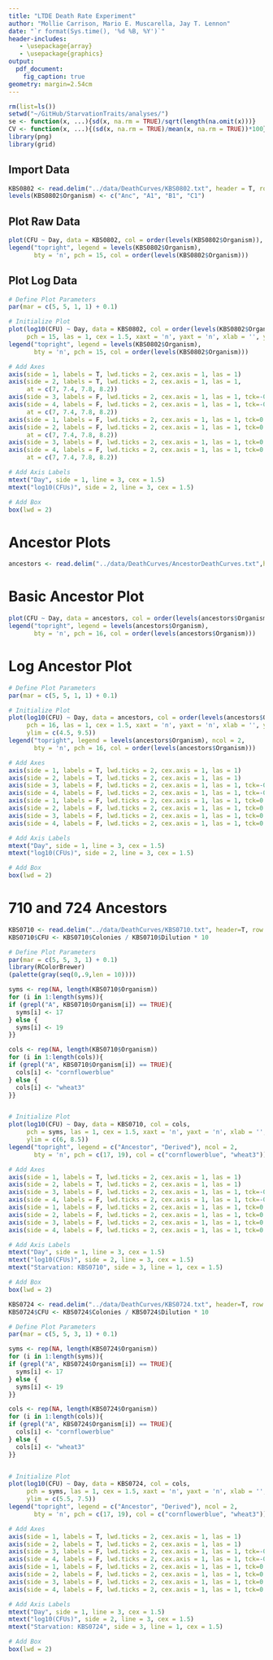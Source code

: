 ```yaml
---
title: "LTDE Death Rate Experiment"
author: "Mollie Carrison, Mario E. Muscarella, Jay T. Lennon"
date: "`r format(Sys.time(), '%d %B, %Y')`"
header-includes:
   - \usepackage{array}
   - \usepackage{graphics}
output: 
  pdf_document:
    fig_caption: true
geometry: margin=2.54cm
---
```


```r
rm(list=ls())
setwd("~/GitHub/StarvationTraits/analyses/")
se <- function(x, ...){sd(x, na.rm = TRUE)/sqrt(length(na.omit(x)))}
CV <- function(x, ...){(sd(x, na.rm = TRUE)/mean(x, na.rm = TRUE))*100}
library(png)
library(grid)
```

## Import Data
```r
KBS0802 <- read.delim("../data/DeathCurves/KBS0802.txt", header = T, row.names = NULL)
levels(KBS0802$Organism) <- c("Anc", "A1", "B1", "C1")

```

## Plot Raw Data
```r
plot(CFU ~ Day, data = KBS0802, col = order(levels(KBS0802$Organism)), pch = 15)
legend("topright", legend = levels(KBS0802$Organism), 
       bty = 'n', pch = 15, col = order(levels(KBS0802$Organism)))
```

## Plot Log Data
```r
# Define Plot Parameters
par(mar = c(5, 5, 1, 1) + 0.1)

# Initialize Plot
plot(log10(CFU) ~ Day, data = KBS0802, col = order(levels(KBS0802$Organism)), 
     pch = 15, las = 1, cex = 1.5, xaxt = 'n', yaxt = 'n', xlab = '', ylab = '')
legend("topright", legend = levels(KBS0802$Organism), 
       bty = 'n', pch = 15, col = order(levels(KBS0802$Organism)))

# Add Axes
axis(side = 1, labels = T, lwd.ticks = 2, cex.axis = 1, las = 1)
axis(side = 2, labels = T, lwd.ticks = 2, cex.axis = 1, las = 1, 
     at = c(7, 7.4, 7.8, 8.2))
axis(side = 3, labels = F, lwd.ticks = 2, cex.axis = 1, las = 1, tck=-0.02)
axis(side = 4, labels = F, lwd.ticks = 2, cex.axis = 1, las = 1, tck=-0.02, 
     at = c(7, 7.4, 7.8, 8.2))
axis(side = 1, labels = F, lwd.ticks = 2, cex.axis = 1, las = 1, tck=0.01)
axis(side = 2, labels = F, lwd.ticks = 2, cex.axis = 1, las = 1, tck=0.01, 
     at = c(7, 7.4, 7.8, 8.2))
axis(side = 3, labels = F, lwd.ticks = 2, cex.axis = 1, las = 1, tck=0.01)
axis(side = 4, labels = F, lwd.ticks = 2, cex.axis = 1, las = 1, tck=0.01, 
     at = c(7, 7.4, 7.8, 8.2))

# Add Axis Labels
mtext("Day", side = 1, line = 3, cex = 1.5)
mtext("log10(CFUs)", side = 2, line = 3, cex = 1.5)

# Add Box
box(lwd = 2)
```

# Ancestor Plots
```r
ancestors <- read.delim("../data/DeathCurves/AncestorDeathCurves.txt",header=T, row.names = NULL)
```

# Basic Ancestor Plot
```r
plot(CFU ~ Day, data = ancestors, col = order(levels(ancestors$Organism)), pch = 16)
legend("topright", legend = levels(ancestors$Organism), 
       bty = 'n', pch = 16, col = order(levels(ancestors$Organism)))

```


# Log Ancestor Plot
```r
# Define Plot Parameters
par(mar = c(5, 5, 1, 1) + 0.1)

# Initialize Plot
plot(log10(CFU) ~ Day, data = ancestors, col = order(levels(ancestors$Organism)), 
     pch = 16, las = 1, cex = 1.5, xaxt = 'n', yaxt = 'n', xlab = '', ylab = '',
     ylim = c(4.5, 9.5))
legend("topright", legend = levels(ancestors$Organism), ncol = 2,
       bty = 'n', pch = 16, col = order(levels(ancestors$Organism)))

# Add Axes
axis(side = 1, labels = T, lwd.ticks = 2, cex.axis = 1, las = 1)
axis(side = 2, labels = T, lwd.ticks = 2, cex.axis = 1, las = 1)
axis(side = 3, labels = F, lwd.ticks = 2, cex.axis = 1, las = 1, tck=-0.02)
axis(side = 4, labels = F, lwd.ticks = 2, cex.axis = 1, las = 1, tck=-0.02)
axis(side = 1, labels = F, lwd.ticks = 2, cex.axis = 1, las = 1, tck=0.01)
axis(side = 2, labels = F, lwd.ticks = 2, cex.axis = 1, las = 1, tck=0.01)
axis(side = 3, labels = F, lwd.ticks = 2, cex.axis = 1, las = 1, tck=0.01)
axis(side = 4, labels = F, lwd.ticks = 2, cex.axis = 1, las = 1, tck=0.01)

# Add Axis Labels
mtext("Day", side = 1, line = 3, cex = 1.5)
mtext("log10(CFUs)", side = 2, line = 3, cex = 1.5)

# Add Box
box(lwd = 2)
```

# 710 and 724 Ancestors
```r
KBS0710 <- read.delim("../data/DeathCurves/KBS0710.txt", header=T, row.names=NULL)
KBS0710$CFU <- KBS0710$Colonies / KBS0710$Dilution * 10

# Define Plot Parameters
par(mar = c(5, 5, 3, 1) + 0.1)
library(RColorBrewer)
(palette(gray(seq(0,.9,len = 10))))

syms <- rep(NA, length(KBS0710$Organism))
for (i in 1:length(syms)){
if (grepl("A", KBS0710$Organism[i]) == TRUE){
  syms[i] <- 17
} else {
  syms[i] <- 19
}}

cols <- rep(NA, length(KBS0710$Organism))
for (i in 1:length(cols)){
if (grepl("A", KBS0710$Organism[i]) == TRUE){
  cols[i] <- "cornflowerblue"
} else {
  cols[i] <- "wheat3"
}}


# Initialize Plot
plot(log10(CFU) ~ Day, data = KBS0710, col = cols, 
     pch = syms, las = 1, cex = 1.5, xaxt = 'n', yaxt = 'n', xlab = '', ylab = '',
     ylim = c(6, 8.5))
legend("topright", legend = c("Ancestor", "Derived"), ncol = 2,
       bty = 'n', pch = c(17, 19), col = c("cornflowerblue", "wheat3"))

# Add Axes
axis(side = 1, labels = T, lwd.ticks = 2, cex.axis = 1, las = 1)
axis(side = 2, labels = T, lwd.ticks = 2, cex.axis = 1, las = 1)
axis(side = 3, labels = F, lwd.ticks = 2, cex.axis = 1, las = 1, tck=-0.02)
axis(side = 4, labels = F, lwd.ticks = 2, cex.axis = 1, las = 1, tck=-0.02)
axis(side = 1, labels = F, lwd.ticks = 2, cex.axis = 1, las = 1, tck=0.01)
axis(side = 2, labels = F, lwd.ticks = 2, cex.axis = 1, las = 1, tck=0.01)
axis(side = 3, labels = F, lwd.ticks = 2, cex.axis = 1, las = 1, tck=0.01)
axis(side = 4, labels = F, lwd.ticks = 2, cex.axis = 1, las = 1, tck=0.01)

# Add Axis Labels
mtext("Day", side = 1, line = 3, cex = 1.5)
mtext("log10(CFUs)", side = 2, line = 3, cex = 1.5)
mtext("Starvation: KBS0710", side = 3, line = 1, cex = 1.5)

# Add Box
box(lwd = 2)
```


```r
KBS0724 <- read.delim("../data/DeathCurves/KBS0724.txt", header=T, row.names=NULL)
KBS0724$CFU <- KBS0724$Colonies / KBS0724$Dilution * 10

# Define Plot Parameters
par(mar = c(5, 5, 3, 1) + 0.1)

syms <- rep(NA, length(KBS0724$Organism))
for (i in 1:length(syms)){
if (grepl("A", KBS0724$Organism[i]) == TRUE){
  syms[i] <- 17
} else {
  syms[i] <- 19
}}

cols <- rep(NA, length(KBS0724$Organism))
for (i in 1:length(cols)){
if (grepl("A", KBS0724$Organism[i]) == TRUE){
  cols[i] <- "cornflowerblue"
} else {
  cols[i] <- "wheat3"
}}


# Initialize Plot
plot(log10(CFU) ~ Day, data = KBS0724, col = cols, 
     pch = syms, las = 1, cex = 1.5, xaxt = 'n', yaxt = 'n', xlab = '', ylab = '',
     ylim = c(5.5, 7.5))
legend("topright", legend = c("Ancestor", "Derived"), ncol = 2,
       bty = 'n', pch = c(17, 19), col = c("cornflowerblue", "wheat3"))

# Add Axes
axis(side = 1, labels = T, lwd.ticks = 2, cex.axis = 1, las = 1)
axis(side = 2, labels = T, lwd.ticks = 2, cex.axis = 1, las = 1)
axis(side = 3, labels = F, lwd.ticks = 2, cex.axis = 1, las = 1, tck=-0.02)
axis(side = 4, labels = F, lwd.ticks = 2, cex.axis = 1, las = 1, tck=-0.02)
axis(side = 1, labels = F, lwd.ticks = 2, cex.axis = 1, las = 1, tck=0.01)
axis(side = 2, labels = F, lwd.ticks = 2, cex.axis = 1, las = 1, tck=0.01)
axis(side = 3, labels = F, lwd.ticks = 2, cex.axis = 1, las = 1, tck=0.01)
axis(side = 4, labels = F, lwd.ticks = 2, cex.axis = 1, las = 1, tck=0.01)

# Add Axis Labels
mtext("Day", side = 1, line = 3, cex = 1.5)
mtext("log10(CFUs)", side = 2, line = 3, cex = 1.5)
mtext("Starvation: KBS0724", side = 3, line = 1, cex = 1.5)

# Add Box
box(lwd = 2)
```

